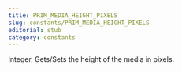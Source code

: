 ```yaml
---
title: PRIM_MEDIA_HEIGHT_PIXELS
slug: constants/PRIM_MEDIA_HEIGHT_PIXELS
editorial: stub
category: constants
---
```


<LSLConstant
	name="PRIM_MEDIA_HEIGHT_PIXELS"
	type="integer"
	value="10"
/>

Integer. Gets/Sets the height of the media in pixels.
